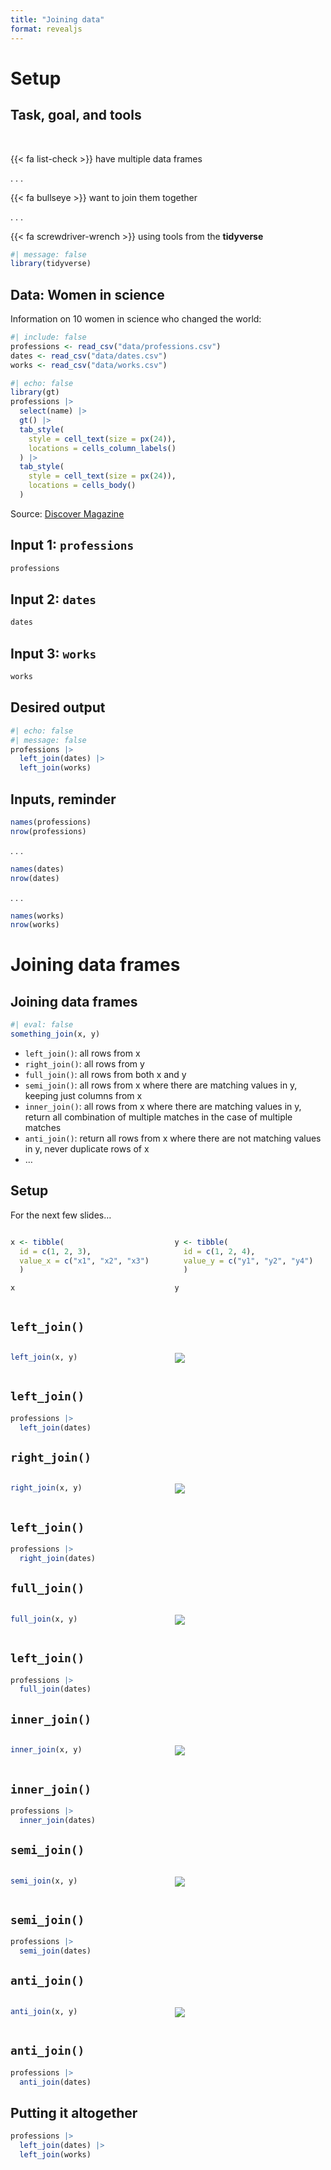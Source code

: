 ```yaml
---
title: "Joining data"
format: revealjs
---
```


# Setup

## Task, goal, and tools

<br>

::: hand
{{< fa list-check >}} [have]{.hand-blue-medium} multiple data frames
:::

. . .

::: hand
{{< fa bullseye >}} [want]{.hand-pink-medium} to join them together
:::

. . .

::: hand
{{< fa screwdriver-wrench >}} [using]{.hand-yellow-medium} tools from the **tidyverse**
:::

```r
#| message: false
library(tidyverse)
```

## Data: Women in science

Information on 10 women in science who changed the world:

```r
#| include: false
professions <- read_csv("data/professions.csv")
dates <- read_csv("data/dates.csv")
works <- read_csv("data/works.csv")
```

```r
#| echo: false
library(gt)
professions |> 
  select(name) |> 
  gt() |>
  tab_style(
    style = cell_text(size = px(24)),
    locations = cells_column_labels()
  ) |>
  tab_style(
    style = cell_text(size = px(24)),
    locations = cells_body()
  )
```

::: aside
Source: [Discover Magazine](https://www.discovermagazine.com/the-sciences/meet-10-women-in-science-who-changed-the-world)
:::

## Input 1: `professions`

```r
professions
```

## Input 2: `dates`

```r
dates
```

## Input 3: `works`

```r
works
```

## Desired output

```r
#| echo: false
#| message: false
professions |>
  left_join(dates) |>
  left_join(works)
```

## Inputs, reminder

```r
names(professions)
nrow(professions)
```

. . .

```r
names(dates)
nrow(dates)
```

. . .

```r
names(works)
nrow(works)
```

# Joining data frames

## Joining data frames

```r
#| eval: false
something_join(x, y)
```

-   `left_join()`: all rows from x
-   `right_join()`: all rows from y
-   `full_join()`: all rows from both x and y
-   `semi_join()`: all rows from x where there are matching values in y, keeping just columns from x
-   `inner_join()`: all rows from x where there are matching values in y, return all combination of multiple matches in the case of multiple matches
-   `anti_join()`: return all rows from x where there are not matching values in y, never duplicate rows of x
-   ...

## Setup

For the next few slides...

::: columns
::: {.column .fragment width="35%"}
```r
x <- tibble(
  id = c(1, 2, 3),
  value_x = c("x1", "x2", "x3")
  )

x
```
:::

::: {.column .fragment width="35%"}
```r
y <- tibble(
  id = c(1, 2, 4),
  value_y = c("y1", "y2", "y4")
  )

y
```
:::
:::

## `left_join()`

::: columns
::: {.column width="35%"}
```r
left_join(x, y)
```
:::

::: {.column width="35%"}
![](images/left-join.gif)
:::
:::

## `left_join()`

```r
professions |>
  left_join(dates)
```

## `right_join()`

::: columns
::: {.column width="35%"}
```r
right_join(x, y)
```
:::

::: {.column width="35%"}
![](images/right-join.gif)
:::
:::

## `left_join()`

```r
professions |>
  right_join(dates)
```

## `full_join()`

::: columns
::: {.column width="35%"}
```r
full_join(x, y)
```
:::

::: {.column width="35%"}
![](images/full-join.gif)
:::
:::

## `left_join()`

```r
professions |>
  full_join(dates)
```

## `inner_join()`

::: columns
::: {.column width="35%"}
```r
inner_join(x, y)
```
:::

::: {.column width="35%"}
![](images/inner-join.gif)
:::
:::

## `inner_join()`

```r
professions |>
  inner_join(dates)
```

## `semi_join()`

::: columns
::: {.column width="35%"}
```r
semi_join(x, y)
```
:::

::: {.column width="35%"}
![](images/semi-join.gif)
:::
:::

## `semi_join()`

```r
professions |>
  semi_join(dates)
```

## `anti_join()`

::: columns
::: {.column width="35%"}
```r
anti_join(x, y)
```
:::

::: {.column width="35%"}
![](images/anti-join.gif)
:::
:::

## `anti_join()`

```r
professions |>
  anti_join(dates)
```

## Putting it altogether

```r
professions |>
  left_join(dates) |>
  left_join(works)
```
